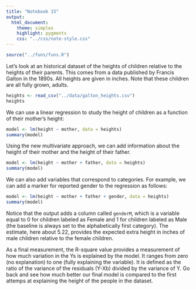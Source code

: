 ```yaml
---
title: "Notebook 15"
output:
  html_document:
    theme: simplex
    highlight: pygments
    css: "../css/note-style.css"
---
```


```r
source("../funs/funs.R")
```

Let's look at an historical dataset of the heights of children
relative to the heights of their parents. This comes from a 
data published by Francis Galton in the 1890s. All heights are
given in inches. Note that these children are all fully grown,
adults.

```r
heights <- read_csv("../data/galton_heights.csv")
heights
```

We can use a linear regression to study the height of children
as a function of their mother's height:

```r
model <- lm(height ~ mother, data = heights)
summary(model)
```

Using the new multivariate approach, we can add information 
about the height of their mother and the height of their father.

```r
model <- lm(height ~ mother + father, data = heights)
summary(model)
```

We can also add variables that correspond to categories. For 
example, we can add a marker for reported gender to the 
regression as follows:

```r
model <- lm(height ~ mother + father + gender, data = heights)
summary(model)
```

Notice that the output adds a column called `genderM`, which is
a variable equal to 0 for children labeled as Female and 
1 for children labeled as Male (the baseline is always set to
the alphabetically first category). The estimate, here about 5.22,
provides the expected extra height in inches of male children
relative to the female children.

As a final measurement, the R-square value provides a measurement
of how much variation in the Ys is explained by the model. It
ranges from zero (no explanation) to one (fully explaining the
variable). It is defined as the ratio of the variance of the 
residuals (Y-Xb) divided by the variance of Y. Go back and see
how much better our final model is compared to the first attemps
at explaining the height of the people in the dataset.


